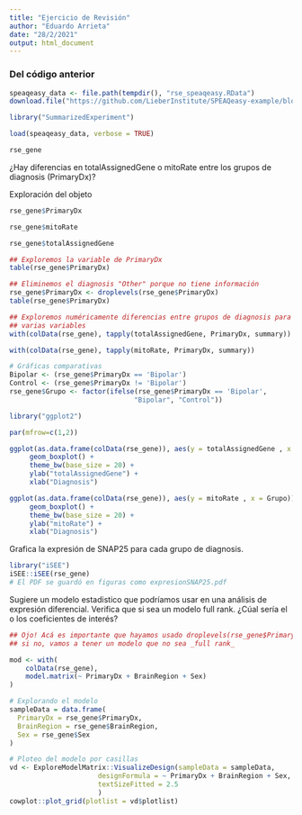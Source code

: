 ```yaml
---
title: "Ejercicio de Revisión"
author: "Eduardo Arrieta"
date: "28/2/2021"
output: html_document
---
```

### Del código anterior
```r
speaqeasy_data <- file.path(tempdir(), "rse_speaqeasy.RData")
download.file("https://github.com/LieberInstitute/SPEAQeasy-example/blob/master/rse_speaqeasy.RData?raw=true", speaqeasy_data, mode = "wb")
```

```r
library("SummarizedExperiment")
```

```r
load(speaqeasy_data, verbose = TRUE)
```

```r
rse_gene
```

¿Hay diferencias en totalAssignedGene o mitoRate entre los grupos de diagnosis (PrimaryDx)?

Exploración del objeto

```r
rse_gene$PrimaryDx
```
```r
rse_gene$mitoRate
```
```r
rse_gene$totalAssignedGene
```

```r
## Exploremos la variable de PrimaryDx
table(rse_gene$PrimaryDx)
```

```r
## Eliminemos el diagnosis "Other" porque no tiene información
rse_gene$PrimaryDx <- droplevels(rse_gene$PrimaryDx)
table(rse_gene$PrimaryDx)
```
```r
## Exploremos numéricamente diferencias entre grupos de diagnosis para
## varias variables
with(colData(rse_gene), tapply(totalAssignedGene, PrimaryDx, summary))
```
```r
with(colData(rse_gene), tapply(mitoRate, PrimaryDx, summary))
```


```r
# Gráficas comparativas
Bipolar <- (rse_gene$PrimaryDx == 'Bipolar')
Control <- (rse_gene$PrimaryDx != 'Bipolar')
rse_gene$Grupo <- factor(ifelse(rse_gene$PrimaryDx == 'Bipolar', 
                               "Bipolar", "Control"))
```
```r
library("ggplot2")
```
```r
par(mfrow=c(1,2))

ggplot(as.data.frame(colData(rse_gene)), aes(y = totalAssignedGene , x = Grupo)) +
     geom_boxplot() +
     theme_bw(base_size = 20) +
     ylab("totalAssignedGene") +
     xlab("Diagnosis")

ggplot(as.data.frame(colData(rse_gene)), aes(y = mitoRate , x = Grupo)) +
     geom_boxplot() +
     theme_bw(base_size = 20) +
     ylab("mitoRate") +
     xlab("Diagnosis")
```

Grafica la expresión de SNAP25 para cada grupo de diagnosis.
```r
library("iSEE")
iSEE::iSEE(rse_gene)
# El PDF se guardó en figuras como expresionSNAP25.pdf
```
Sugiere un modelo estadistico que podríamos usar en una análisis de expresión diferencial. Verifica que si sea un modelo full rank. ¿Cúal sería el o los coeficientes de interés?

```r
## Ojo! Acá es importante que hayamos usado droplevels(rse_gene$PrimaryDx)
## si no, vamos a tener un modelo que no sea _full rank_

mod <- with(
    colData(rse_gene),
    model.matrix(~ PrimaryDx + BrainRegion + Sex)
)
```


```r
# Explorando el modelo
sampleData = data.frame(
  PrimaryDx = rse_gene$PrimaryDx,
  BrainRegion = rse_gene$BrainRegion,
  Sex = rse_gene$Sex
)

# Ploteo del modelo por casillas
vd <- ExploreModelMatrix::VisualizeDesign(sampleData = sampleData,
                      designFormula = ~ PrimaryDx + BrainRegion + Sex, 
                      textSizeFitted = 2.5
                      )
cowplot::plot_grid(plotlist = vd$plotlist)

```

